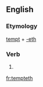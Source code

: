 ==English==

===Etymology===
[[tempt]] + [[-eth]]

===Verb===
{{en-verb form}}

# {{archaic third-person singular of|tempt}}

[[fr:tempteth]]